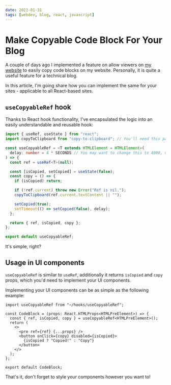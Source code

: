 ```yaml
---
date: 2021-01-31
tags: [webdev, blog, react, javascript]
---
```


# Make Copyable Code Block For Your Blog

A couple of days ago I implemented a feature on allow viewers on [my website] to
easily copy code blocks on my website. Personally, it is quite a useful feature
for a technical blog.

In this article, I'm going share how you can implement the same for your sites -
applicable to all React-based sites.

## `useCopyableRef` hook

Thanks to React hook functionality, I've encapsulated the logic into an easily
understandable and reusable hook:

```tsx:useCopyableRef.ts
import { useRef, useState } from "react";
import copyToClipboard from "copy-to-clipboard"; // You'll need this package: `yarn add copy-to-clipboard`.

const useCopyableRef = <T extends HTMLElement = HTMLElement>(
  delay: number = 4 * SECONDS // You may want to change this to 4000, or define SECONDS somewhere in your application.
) => {
  const ref = useRef<T>(null);

  const [isCopied, setCopied] = useState(false);
  const copy = () => {
    if (isCopied) return;

    if (!ref.current) throw new Error("Ref is nil.");
    copyToClipboard(ref.current.textContent || "");

    setCopied(true);
    setTimeout(() => setCopied(false), delay);
  };

  return { ref, isCopied, copy };
};

export default useCopyableRef;
```

It's simple, right?

## Usage in UI components

`useCopyableRef` is similar to `useRef`, additionally it returns `isCopied` and
`copy` props, which you'd need to implement your UI components.

Implementing your UI components can be as simple as the following example:

```tsx:code-block.tsx
import useCopyableRef from "~/hooks/useCopyableRef";

const CodeBlock = (props: React.HTMLProps<HTMLPreElement>) => {
  const { ref, isCopied, copy } = useCopyableRef<HTMLPreElement>();
  return (
    <>
      <pre ref={ref} {...props} />
      <button onClick={copy} disabled={isCopied}>
        {isCopied ? "Copied!" : "Copy"}
      </button>
    </>
  );
};

export default CodeBlock;
```

That's it, don't forget to style your components however you want to!

<!-- Links -->

[my website]: /
